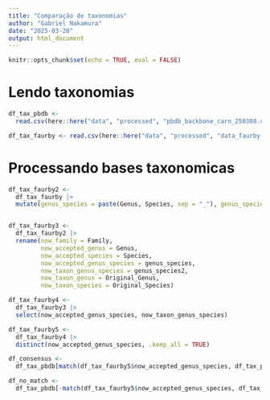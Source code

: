```yaml
---
title: "Comparação de taxonomias"
author: "Gabriel Nakamura"
date: "2025-03-20"
output: html_document
---
```


```r
knitr::opts_chunk$set(echo = TRUE, eval = FALSE)
```

# Lendo taxonomias 

```r
df_tax_pbdb <-
  read.csv(here::here("data", "processed", "pbdb_backbone_carn_250308.csv"), sep = ",")

df_tax_faurby <- read.csv(here::here("data", "processed", "data_faurby.csv"), sep = ";")
```

# Processando bases taxonomicas 

```r
df_tax_faurby2 <- 
  df_tax_faurby |> 
  mutate(genus_species = paste(Genus, Species, sep = "_"), genus_species2 = paste(Original_Genus, Original_Species, sep = "_"))


df_tax_faurby3 <- 
  df_tax_faurby2 |> 
  rename(now_family = Family, 
         now_accepted_genus = Genus, 
         now_accepted_species = Species, 
         now_accepted_genus_species = genus_species,
         now_taxon_genus_species = genus_species2,
         now_taxon_genus = Original_Genus, 
         now_taxon_species = Original_Species)

df_tax_faurby4 <- 
  df_tax_faurby3 |> 
  select(now_accepted_genus_species, now_taxon_genus_species)

df_tax_faurby5 <- 
  df_tax_faurby4 |> 
  distinct(now_accepted_genus_species, .keep_all = TRUE) 


```

```r
df_consensus <- 
  df_tax_pbdb[match(df_tax_faurby5$now_accepted_genus_species, df_tax_pbdb$pbdb_accepted_name)[!is.na(match(df_tax_faurby5$now_accepted_genus_species, df_tax_pbdb$pbdb_accepted_name))], ]

df_no_match <- 
  df_tax_pbdb[-match(df_tax_faurby5$now_accepted_genus_species, df_tax_pbdb$pbdb_accepted_name)[!is.na(match(df_tax_faurby5$now_accepted_genus_species, df_tax_pbdb$pbdb_accepted_name))], ]

```

